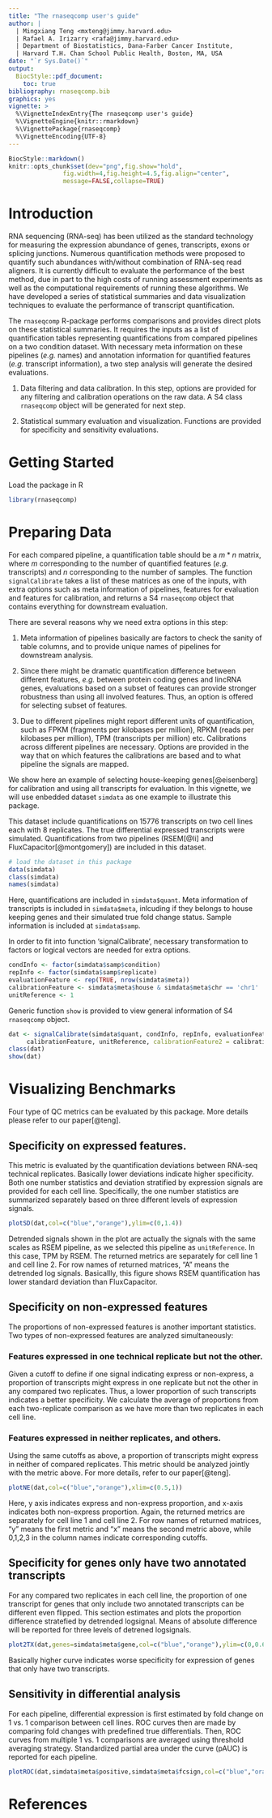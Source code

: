 ```yaml
---
title: "The rnaseqcomp user's guide"
author: |
  | Mingxiang Teng <mxteng@jimmy.harvard.edu>
  | Rafael A. Irizarry <rafa@jimmy.harvard.edu>
  | Department of Biostatistics, Dana-Farber Cancer Institute, 
  | Harvard T.H. Chan School Public Health, Boston, MA, USA
date: "`r Sys.Date()`"
output:
  BiocStyle::pdf_document:
    toc: true
bibliography: rnaseqcomp.bib
graphics: yes
vignette: >
  %\VignetteIndexEntry{The rnaseqcomp user's guide}
  %\VignetteEngine{knitr::rmarkdown}
  %\VignettePackage{rnaseqcomp}
  %\VignetteEncoding{UTF-8}
---
```


```r
BiocStyle::markdown()
knitr::opts_chunk$set(dev="png",fig.show="hold",
               fig.width=4,fig.height=4.5,fig.align="center",
               message=FALSE,collapse=TRUE)
```

# Introduction

RNA sequencing (RNA-seq) has been utilized as the standard technology for
measuring the expression abundance of genes, transcripts, exons or splicing
junctions. Numerous quantification methods were proposed to quantify such
abundances with/without combination of RNA-seq read aligners.
It is currently difficult to evaluate the performance of the best method, due
in part to the high costs of running assessment experiments as well as the
computational requirements of running these algorithms. We have developed
a series of statistical summaries and data visualization techniques to
evaluate the performance of transcript quantification.

The `rnaseqcomp` R-package performs comparisons and provides direct plots
on these statistical summaries. It requires the inputs as a list of 
quantification tables representing quantifications from 
compared pipelines on a two condition dataset. With necessary meta
information on these pipelines (*e.g.* names) and annotation information for
quantified features (*e.g.* transcript information), a two step analysis will
generate the desired evaluations.

  1. Data filtering and data calibration. In this step, options are provided
  for any filtering and calibration operations on the raw data. A S4 class
  `rnaseqcomp` object will be generated for next step.
  
  1. Statistical summary evaluation and visualization. Functions are provided
  for specificity and sensitivity evaluations.

# Getting Started

Load the package in R

```r
library(rnaseqcomp)
```

# Preparing Data

For each compared pipeline, a quantification table should be a $m*n$ matrix,
where $m$ corresponding to the number of quantified features (*e.g.* 
transcripts) and $n$ corresponding to the number of samples. 
The function `signalCalibrate` takes a list of these matrices as one of the
inputs, with extra options such as meta information of pipelines, features
for evaluation and features for calibration, and returns a S4 `rnaseqcomp`
object that contains everything for downstream evaluation.

There are several reasons why we need extra options in this step:

  1. Meta information of pipelines basically are factors to check the sanity
  of table columns, and to provide unique names of pipelines for downstream
  analysis.
  
  1. Since there might be dramatic quantification difference between different
  features, *e.g.* between protein coding genes and lincRNA genes, evaluations
  based on a subset of features can provide stronger robustness than using all
  involved features. Thus, an option is offered for selecting subset of
  features.
  
  1. Due to different pipelines might report different units of 
  quantification, such as FPKM (fragments per kilobases per million), 
  RPKM (reads per kilobases per million), TPM (transcripts per million) etc.
  Calibrations across different pipelines are necessary. Options are 
  provided in the way that on which features the calibrations are based 
  and to what pipeline the signals are mapped. 

We show here an example of selecting house-keeping genes[@eisenberg] for
calibration and using all transcripts for evaluation. In this
vignette, we will use enbedded dataset `simdata` as one example to
illustrate this package. 

This dataset include quantifications on 15776 transcripts on
two cell lines each with 8 replicates. The true differential
expressed transcripts were simulated. Quantifications from
two pipelines (RSEM[@li] and FluxCapacitor[@montgomery]) are 
included in this dataset.

```r
# load the dataset in this package
data(simdata)
class(simdata)
names(simdata)
```


Here, quantifications are included in `simdata$quant`. Meta 
information of transcripts is included in `simdata$meta`, 
inlcuding if they belongs to house keeping genes and their simulated
true fold change status. Sample information is included at `simdata$samp`.


In order to fit into function 'signalCalibrate', necessary
transformation to factors or
logical vectors are needed for extra options.

```r
condInfo <- factor(simdata$samp$condition)
repInfo <- factor(simdata$samp$replicate)
evaluationFeature <- rep(TRUE, nrow(simdata$meta))
calibrationFeature <- simdata$meta$house & simdata$meta$chr == 'chr1'
unitReference <- 1
```

Generic function `show` is provided to view general information
of S4 `rnaseqcomp` object.

```r
dat <- signalCalibrate(simdata$quant, condInfo, repInfo, evaluationFeature,
     calibrationFeature, unitReference, calibrationFeature2 = calibrationFeature)
class(dat)
show(dat)
```

# Visualizing Benchmarks

Four type of QC metrics can be evaluated by this package. More details
please refer to our paper[@teng]. 

## Specificity on expressed features. 

This metric is evaluated by the quantification deviations between RNA-seq
technical replicates. Basically lower deviations indicate higher specificity.
Both one number statistics and deviation stratified by expression signals are
provided for each cell line. Specifically, the one number statistics are
summarized separately based on three different levels of expression signals.

```r
plotSD(dat,col=c("blue","orange"),ylim=c(0,1.4))
```

Detrended signals shown in the plot are actually the signals with the same
scales as RSEM pipeline, as we selected this pipeline as `unitReference`.
In this case, TPM by RSEM. The returned metrics are separately for cell line
1 and cell line 2. For row names of returned matrices, "A" means the 
detrended log signals. Basicallly, this figure shows RSEM quantification has
lower standard deviation than FluxCapacitor.

## Specificity on non-expressed features

The proportions of non-expressed features is another important statistics.
Two types of non-expressed features are analyzed simultaneously:

### Features expressed in one technical replicate but not the other.

Given a cutoff to define if one signal indicating express or non-express,
a proportion of transcripts might express in one replicate but not the other
in any compared two replicates. Thus, a lower proportion of such transcripts
indicates a better specificity. We calculate the average of proportions from
each two-replicate comparison as we have more than two replicates in each
cell line.

### Features expressed in neither replicates, and others.

Using the same cutoffs as above, a proportion of transcripts might express
in neither of compared replicates. This metric should be analyzed jointly with
the metric above. For more details, refer to our paper[@teng].

```r
plotNE(dat,col=c("blue","orange"),xlim=c(0.5,1))
```

Here, y axis indicates express and non-express proportion, and x-axis
indicates both non-express proportion. Again, the returned metrics are
separately for cell line 1 and cell line 2. For row names of 
returned matrices, "y" means the first metric and "x" means the second
metric above, while 0,1,2,3 in the column names indicate corresponding 
cutoffs.

## Specificity for genes only have two annotated transcripts

For any compared two replicates in each cell line, the proportion
of one transcript for genes that only include two annotated
transcripts can be different even flipped. This section estimates
and plots the proportion difference stratefied by detrended
logsignal. Means of absolute difference will be reported for three
levels of detrened logsignals. 


```r
plot2TX(dat,genes=simdata$meta$gene,col=c("blue","orange"),ylim=c(0,0.6))
```

Basically higher curve indicates worse specificity for expression
of genes that only have two transcripts. 


## Sensitivity in differential analysis

For each pipeline, differential expression is first estimated by
fold change on 1 vs. 1 comparison between cell lines. ROC curves
then are made by comparing fold changes with predefined true
differentials. Then, ROC curves from multiple 1 vs. 1 comparisons
are averaged using threshold averaging strategy. Standardized
partial area under the curve (pAUC) is reported for each pipeline.


```r
plotROC(dat,simdata$meta$positive,simdata$meta$fcsign,col=c("blue","orange"),ylim=c(0,0.8))
```

 

# References


